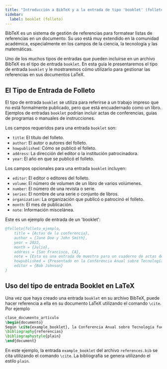 ```yaml
---
title: "Introducción a BibTeX y a la entrada de tipo 'booklet' (folleto)"
sidebar:
  label: booklet (folleto)
---
```



BibTeX es un sistema de gestión de referencias para formatear listas de referencias en un documento. Su uso está muy extendido en la comunidad académica, especialmente en los campos de la ciencia, la tecnología y las matemáticas.

Uno de los muchos tipos de entradas que pueden incluirse en un archivo BibTeX es el tipo de entrada `booklet`. En esta guía le presentaremos el tipo de entrada `booklet` y le mostraremos cómo utilizarlo para gestionar las referencias en sus documentos LaTeX.

<CiteDrive/>

## El Tipo de Entrada de Folleto

El tipo de entrada `booklet` se utiliza para referirse a un trabajo impreso que no está formalmente publicado, pero que está encuadernado como un libro. Ejemplos de entradas `booklet` podrían incluir actas de conferencias, guías de programas o manuales de instrucciones.

Los campos requeridos para una entrada `booklet` son:

-   `title`: El título del folleto.
-   `author`: El autor o autores del folleto.
-   `howpublished`: Cómo se publicó el folleto.
-   `address`: La dirección del editor o la institución patrocinadora.
-   `year`: El año en que se publicó el folleto.

Los campos opcionales para una entrada `booklet` incluyen:

-   `editor`: El editor o editores del folleto.
-   `volume`: El número de volumen de un libro de varios volúmenes.
-   `number`: El número de una revista o serie.
-   `series`: El nombre de una serie o conjunto de libros.
-   `organization`: La organización que publicó o patrocinó el folleto.
-   `month`: El mes de publicación.
-   `note`: Información miscelánea.


Este es un ejemplo de entrada de un 'booklet':

```bibtex
@folleto{folleto_ejemplo,
	title = {Actas de la conferencia},
	author = {Jane Doe y John Smith},
	year = 2022,
	month = {Julio},
	address = {San Francisco, CA},
	note = {Esta es una entrada de muestra para un cuaderno de actas de conferencia.},
	howpublished = {Presentado en la Conferencia Anual sobre Tecnología},
	editor = {Bob Johnson}
}

```

## Uso del tipo de entrada Booklet en LaTeX

Una vez que haya creado una entrada `booklet` en su archivo BibTeX, puede hacer referencia a ella en su documento LaTeX utilizando el comando `\cite`. Por ejemplo


```latex
clase_documento_artículo  
\begin{documento}  
Según \cite{example_booklet}, la Conferencia Anual sobre Tecnología fue un éxito.  
\bibliography{referencias} 
\bibliographystyle{plain}  
\end{document}
```

En este ejemplo, la entrada `example_booklet` del archivo `references.bib` se cita utilizando el comando `\cite`. La bibliografía se genera utilizando el estilo `plain`.